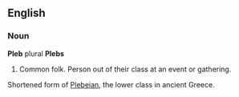 ==English==
===Noun===
'''Pleb''' plural '''Plebs'''
#Common folk. Person out of their class at an event or gathering.
<P>Shortened form of [[Plebeian]], the lower class in ancient Greece.